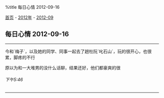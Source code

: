 %title 每日心情 2012-09-16

[[../../../index|首页]] - [[../index|2012年]] - [[index|2012-09]]
==每日心情 2012-09-16==
----
今和`梅子`，以及她的同学、同事一起去了趟杜阮`叱石山`，玩的很开心，也很累，脚疼的不行

原以为和一大堆男的没什么话聊，结果还好，他们都豪爽的很
======下午5:46======
----
